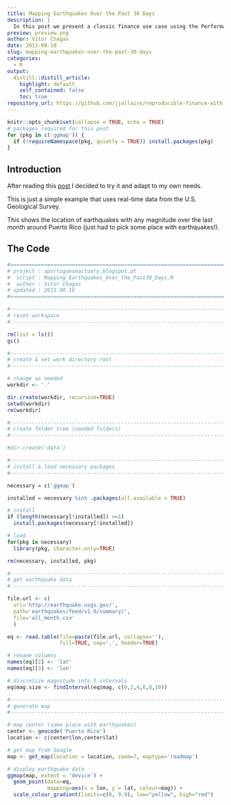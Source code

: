 ```yaml
---
title: Mapping Earthquakes Over the Past 30 Days
description: |
  In this post we present a classic finance use case using the PerformanceAnalytics, quantmod, and dygraphs packages. We'll demonstrate importing stock data, building a portfolio, and then calculating the Sharpe Ratio. 
preview: preview.png
author: Vitor Chagas
date: 2013-08-10
slug: mapping-earthquakes-over-the-past-30-days
categories:
  - R
output: 
  distill::distill_article:
    highlight: default
    self_contained: false
    toc: true
repository_url: https://github.com/jjallaire/reproducible-finance-with-r/
---
```


```r
knitr::opts_chunk$set(collapse = TRUE, echo = TRUE)
# packages required for this post
for (pkg in c('ggmap')) {
  if (!requireNamespace(pkg, quietly = TRUE)) install.packages(pkg)
}
```

## Introduction

After reading this [post](http://statistical-research.com/earthquakes-over-the-past-7-days/) I decided to try it and adapt to my own needs.

This is just a simple example that uses real-time data from the U.S. Geological Survey.

This shows the location of earthquakes with any magnitude over the last month around Puerto Rico (just had to pick some place with earthquakes!).

## The Code

```r
#===========================================================================
# project : aportugueseactuary.blogspot.pt
#  script : Mapping_Earthquakes_Over_the_Past30_Days.R
#  author : Vitor Chagas
# updated : 2013.08.10
#===========================================================================

#---------------------------------------------------------------------------
# reset workspace
#---------------------------------------------------------------------------

rm(list = ls())
gc()

#---------------------------------------------------------------------------
# create & set work directory root
#---------------------------------------------------------------------------

# change as needed
workdir <- '.'

dir.create(workdir, recursive=TRUE)
setwd(workdir)
rm(workdir)

#---------------------------------------------------------------------------
# create folder tree (needed folders)
#---------------------------------------------------------------------------

#dir.create('data')

#---------------------------------------------------------------------------
# install & load necessary packages
#---------------------------------------------------------------------------

necessary = c('ggmap')

installed = necessary %in% .packages(all.available = TRUE)

# install
if (length(necessary[!installed]) >=1) 
  install.packages(necessary[!installed])

# load
for(pkg in necessary) 
  library(pkg, character.only=TRUE)  

rm(necessary, installed, pkg)

#---------------------------------------------------------------------------
# get earthquake data
#---------------------------------------------------------------------------

file.url <- c(
  url='http://earthquake.usgs.gov/',
  path='earthquakes/feed/v1.0/summary/',
  file='all_month.csv'
  )

eq <- read.table(file=paste(file.url, collapse=''),
                 fill=TRUE, sep=',', header=TRUE)

# rename columns
names(eq)[2] <- 'lat'
names(eq)[3] <- 'lon'

# discretize magnitude into 5 intervals
eq$mag.size <- findInterval(eq$mag, c(0,2,4,6,8,10))

#---------------------------------------------------------------------------
# generate map
#---------------------------------------------------------------------------

# map center (some place with earthquakes)
center <- geocode('Puerto Rico')
location <- c(center$lon,center$lat)

# get map from Google
map <- get_map(location = location, zoom=7, maptype='roadmap')

# display earthquake data
ggmap(map, extent = 'device') +
  geom_point(data=eq,
             mapping=aes(x = lon, y = lat, colour=mag)) + 
  scale_colour_gradient(limits=c(0, 9.9), low="yellow", high="red")
```

